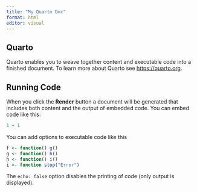 ```yaml
---
title: "My Quarto Doc"
format: html
editor: visual
---
```


## Quarto

Quarto enables you to weave together content and executable code into a finished document. To learn more about Quarto see <https://quarto.org>.

## Running Code

When you click the **Render** button a document will be generated that includes both content and the output of embedded code. You can embed code like this:

```r
1 + 1
```

You can add options to executable code like this

```r
f <- function() g()
g <- function() h()
h <- function() i()
i <- function stop("Error")
```

The `echo: false` option disables the printing of code (only output is displayed).
